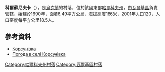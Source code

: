 {{coord|49|48|27|N|35|32|34|E|scale:100000_region:UA|display=title}}

'''科爾蘇尼夫卡'''（{{lang-uk|Корсунівка}}），是[[烏克蘭|烏克蘭]]的村落，位於該國東部[[哈爾科夫州|哈爾科夫州]]，由[[瓦爾基區|瓦爾基區]]負責管轄，始建於1690年，面積6.49平方公里，海拔高度186米，2001年人口120，人口密度每平方公里18.5人。

==參考資料==
* [http://gska2.rada.gov.ua/pls/z7502/A005?rdat1=09.01.2009&rf7571=32536 Корсунівка]{{dead link|date=2018年4月 |bot=InternetArchiveBot |fix-attempted=yes }}
* [http://weather.in.ua/ua/har'kovskaja/11595 Погода в селі Корсунівка] {{Wayback|url=http://weather.in.ua/ua/har%27kovskaja/11595 |date=20200813174838 }}

{{DEFAULTSORT:Корсунівка}}
[[Category:哈爾科夫州村落|Category:哈爾科夫州村落]]
[[Category:瓦爾基區村落|Category:瓦爾基區村落]]


{{Kharkiv-geo-stub}}